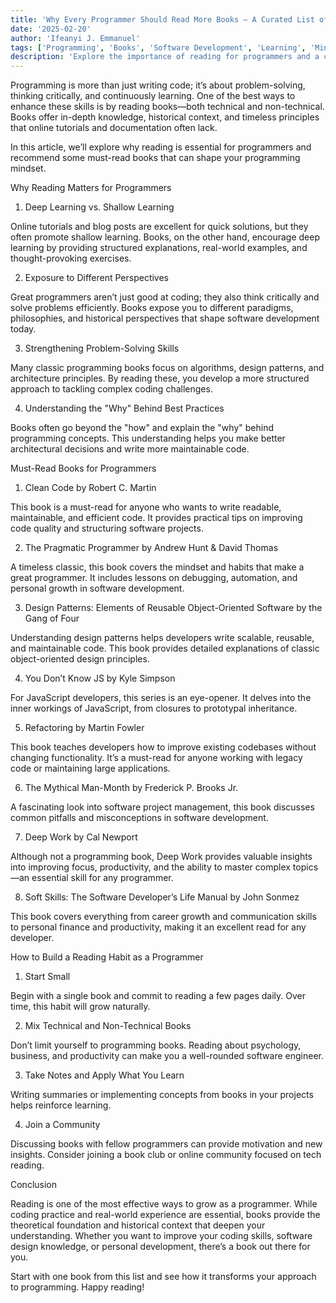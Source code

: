 ```yaml
---
title: 'Why Every Programmer Should Read More Books – A Curated List of Books That Shaped My Programming Mindset'
date: '2025-02-20'
author: 'Ifeanyi J. Emmanuel'
tags: ['Programming', 'Books', 'Software Development', 'Learning', 'Mindset']
description: 'Explore the importance of reading for programmers and a curated list of books that have profoundly influenced software development thinking.'
---
```


Programming is more than just writing code; it’s about problem-solving, thinking critically, and continuously learning. One of the best ways to enhance these skills is by reading books—both technical and non-technical. Books offer in-depth knowledge, historical context, and timeless principles that online tutorials and documentation often lack.

In this article, we’ll explore why reading is essential for programmers and recommend some must-read books that can shape your programming mindset.

Why Reading Matters for Programmers

1. Deep Learning vs. Shallow Learning

Online tutorials and blog posts are excellent for quick solutions, but they often promote shallow learning. Books, on the other hand, encourage deep learning by providing structured explanations, real-world examples, and thought-provoking exercises.

2. Exposure to Different Perspectives

Great programmers aren’t just good at coding; they also think critically and solve problems efficiently. Books expose you to different paradigms, philosophies, and historical perspectives that shape software development today.

3. Strengthening Problem-Solving Skills

Many classic programming books focus on algorithms, design patterns, and architecture principles. By reading these, you develop a more structured approach to tackling complex coding challenges.

4. Understanding the "Why" Behind Best Practices

Books often go beyond the "how" and explain the "why" behind programming concepts. This understanding helps you make better architectural decisions and write more maintainable code.

Must-Read Books for Programmers

1. Clean Code by Robert C. Martin

This book is a must-read for anyone who wants to write readable, maintainable, and efficient code. It provides practical tips on improving code quality and structuring software projects.

2. The Pragmatic Programmer by Andrew Hunt & David Thomas

A timeless classic, this book covers the mindset and habits that make a great programmer. It includes lessons on debugging, automation, and personal growth in software development.

3. Design Patterns: Elements of Reusable Object-Oriented Software by the Gang of Four

Understanding design patterns helps developers write scalable, reusable, and maintainable code. This book provides detailed explanations of classic object-oriented design principles.

4. You Don’t Know JS by Kyle Simpson

For JavaScript developers, this series is an eye-opener. It delves into the inner workings of JavaScript, from closures to prototypal inheritance.

5. Refactoring by Martin Fowler

This book teaches developers how to improve existing codebases without changing functionality. It’s a must-read for anyone working with legacy code or maintaining large applications.

6. The Mythical Man-Month by Frederick P. Brooks Jr.

A fascinating look into software project management, this book discusses common pitfalls and misconceptions in software development.

7. Deep Work by Cal Newport

Although not a programming book, Deep Work provides valuable insights into improving focus, productivity, and the ability to master complex topics—an essential skill for any programmer.

8. Soft Skills: The Software Developer’s Life Manual by John Sonmez

This book covers everything from career growth and communication skills to personal finance and productivity, making it an excellent read for any developer.

How to Build a Reading Habit as a Programmer

1. Start Small

Begin with a single book and commit to reading a few pages daily. Over time, this habit will grow naturally.

2. Mix Technical and Non-Technical Books

Don’t limit yourself to programming books. Reading about psychology, business, and productivity can make you a well-rounded software engineer.

3. Take Notes and Apply What You Learn

Writing summaries or implementing concepts from books in your projects helps reinforce learning.

4. Join a Community

Discussing books with fellow programmers can provide motivation and new insights. Consider joining a book club or online community focused on tech reading.

Conclusion

Reading is one of the most effective ways to grow as a programmer. While coding practice and real-world experience are essential, books provide the theoretical foundation and historical context that deepen your understanding. Whether you want to improve your coding skills, software design knowledge, or personal development, there’s a book out there for you.

Start with one book from this list and see how it transforms your approach to programming. Happy reading!
